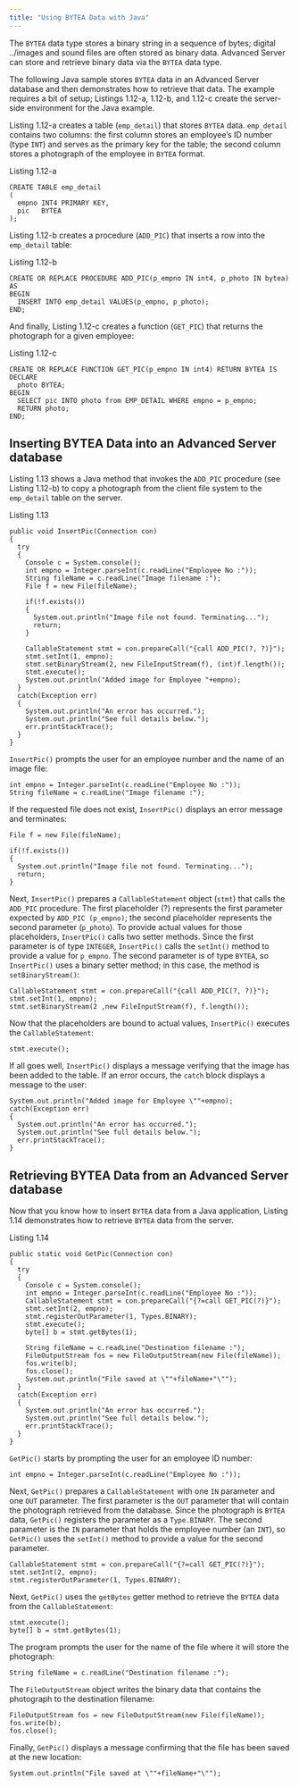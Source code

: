 ```yaml
---
title: "Using BYTEA Data with Java"
---
```


<div id="using_bytea_data_with_java" class="registered_link"></div>


The `BYTEA` data type stores a binary string in a sequence of bytes; digital ../images and sound files are often stored as binary data. Advanced Server can store and retrieve binary data via the `BYTEA` data type.

The following Java sample stores `BYTEA` data in an Advanced Server database and then demonstrates how to retrieve that data. The example requires a bit of setup; Listings 1.12-a, 1.12-b, and 1.12-c create the server-side environment for the Java example.

Listing 1.12-a creates a table (`emp_detail`) that stores `BYTEA` data. `emp_detail` contains two columns: the first column stores an employee’s ID number (type `INT`) and serves as the primary key for the table; the second column stores a photograph of the employee in `BYTEA` format.

Listing 1.12-a

    CREATE TABLE emp_detail
    (
      empno INT4 PRIMARY KEY,
      pic   BYTEA
    );

Listing 1.12-b creates a procedure (`ADD_PIC`) that inserts a row into the `emp_detail` table:

Listing 1.12-b

    CREATE OR REPLACE PROCEDURE ADD_PIC(p_empno IN int4, p_photo IN bytea) AS
    BEGIN
      INSERT INTO emp_detail VALUES(p_empno, p_photo);
    END;

And finally, Listing 1.12-c creates a function (`GET_PIC`) that returns the photograph for a given employee:

Listing 1.12-c

    CREATE OR REPLACE FUNCTION GET_PIC(p_empno IN int4) RETURN BYTEA IS
    DECLARE
      photo BYTEA;
    BEGIN
      SELECT pic INTO photo from EMP_DETAIL WHERE empno = p_empno;
      RETURN photo;
    END;

## Inserting BYTEA Data into an Advanced Server database



Listing 1.13 shows a Java method that invokes the `ADD_PIC` procedure (see Listing 1.12-b) to copy a photograph from the client file system to the `emp_detail` table on the server.

Listing 1.13

    public void InsertPic(Connection con)
    {
      try
      {
        Console c = System.console();
        int empno = Integer.parseInt(c.readLine("Employee No :"));
        String fileName = c.readLine("Image filename :");
        File f = new File(fileName);

        if(!f.exists())
        {
          System.out.println("Image file not found. Terminating...");
          return;
        }

        CallableStatement stmt = con.prepareCall("{call ADD_PIC(?, ?)}");
        stmt.setInt(1, empno);
        stmt.setBinaryStream(2, new FileInputStream(f), (int)f.length());
        stmt.execute();
        System.out.println("Added image for Employee "+empno);
      }
      catch(Exception err)
      {
        System.out.println("An error has occurred.");
        System.out.println("See full details below.");
        err.printStackTrace();
      }
    }

`InsertPic()` prompts the user for an employee number and the name of an image file:

    int empno = Integer.parseInt(c.readLine("Employee No :"));
    String fileName = c.readLine("Image filename :");

If the requested file does not exist, `InsertPic()` displays an error message and terminates:

    File f = new File(fileName);

    if(!f.exists())
    {
      System.out.println("Image file not found. Terminating...");
      return;
    }

Next, `InsertPic()` prepares a `CallableStatement` object (`stmt`) that calls the `ADD_PIC` procedure. The first placeholder (?) represents the first parameter expected by `ADD_PIC (p_empno)`; the second placeholder represents the second parameter (`p_photo`). To provide actual values for those placeholders, `InsertPic()` calls two setter methods. Since the first parameter is of type `INTEGER`, `InsertPic()` calls the `setInt()` method to provide a value for `p_empno`. The second parameter is of type `BYTEA`, so `InsertPic()` uses a binary setter method; in this case, the method is `setBinaryStream()`:

    CallableStatement stmt = con.prepareCall("{call ADD_PIC(?, ?)}");
    stmt.setInt(1, empno);
    stmt.setBinaryStream(2 ,new FileInputStream(f), f.length());

Now that the placeholders are bound to actual values, `InsertPic()` executes the `CallableStatement`:

    stmt.execute();

If all goes well, `InsertPic()` displays a message verifying that the image has been added to the table. If an error occurs, the `catch` block displays a message to the user:

    System.out.println("Added image for Employee \""+empno);
    catch(Exception err)
    {
      System.out.println("An error has occurred.");
      System.out.println("See full details below.");
      err.printStackTrace();
    }

## Retrieving BYTEA Data from an Advanced Server database



Now that you know how to insert `BYTEA` data from a Java application, Listing 1.14 demonstrates how to retrieve `BYTEA` data from the server.

Listing 1.14

    public static void GetPic(Connection con)
    {
      try
      {
        Console c = System.console();
        int empno = Integer.parseInt(c.readLine("Employee No :"));
        CallableStatement stmt = con.prepareCall("{?=call GET_PIC(?)}");
        stmt.setInt(2, empno);
        stmt.registerOutParameter(1, Types.BINARY);
        stmt.execute();
        byte[] b = stmt.getBytes(1);

        String fileName = c.readLine("Destination filename :");
        FileOutputStream fos = new FileOutputStream(new File(fileName));
        fos.write(b);
        fos.close();
        System.out.println("File saved at \""+fileName+"\"");
      }
      catch(Exception err)
      {
        System.out.println("An error has occurred.");
        System.out.println("See full details below.");
        err.printStackTrace();
      }
    }

`GetPic()` starts by prompting the user for an employee ID number:

    int empno = Integer.parseInt(c.readLine("Employee No :"));

Next, `GetPic()` prepares a `CallableStatement` with one `IN` parameter and one `OUT` parameter. The first parameter is the `OUT` parameter that will contain the photograph retrieved from the database. Since the photograph is `BYTEA` data, `GetPic()` registers the parameter as a `Type.BINARY`. The second parameter is the `IN` parameter that holds the employee number (an `INT`), so `GetPic()` uses the `setInt()` method to provide a value for the second parameter.

    CallableStatement stmt = con.prepareCall("{?=call GET_PIC(?)}");
    stmt.setInt(2, empno);
    stmt.registerOutParameter(1, Types.BINARY);

Next, `GetPic()` uses the `getBytes` getter method to retrieve the `BYTEA` data from the `CallableStatement`:

    stmt.execute();
    byte[] b = stmt.getBytes(1);

The program prompts the user for the name of the file where it will store the photograph:

    String fileName = c.readLine("Destination filename :");

The `FileOutputStream` object writes the binary data that contains the photograph to the destination filename:

    FileOutputStream fos = new FileOutputStream(new File(fileName));
    fos.write(b);
    fos.close();

Finally, `GetPic()` displays a message confirming that the file has been saved at the new location:

    System.out.println("File saved at \""+fileName+"\"");
